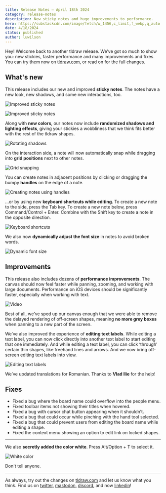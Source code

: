 ```yaml
---
title: Release Notes – April 18th 2024
category: release-notes
description: New sticky notes and huge improvements to performance.
hero: https://substackcdn.com/image/fetch/w_1456,c_limit,f_webp,q_auto:good,fl_progressive:steep/https%3A%2F%2Fsubstack-post-media.s3.amazonaws.com%2Fpublic%2Fimages%2F49ab4789-8d5e-4b9f-ac9f-9dc870d315ed_960x540.gif
date: 4/18/2024
status: published
author: luwilson
---
```


Hey! Welcome back to another tldraw release. We’ve got so much to show you: new stickies, faster performance and many improvements and fixes. You can try them now on [tldraw.com](http://tldraw.com/), or read on for the full changes.

## What's new

This release includes our new and improved **sticky notes**. The notes have a new look, new shadows, and some new interactions, too.

![Improved sticky notes](https://substackcdn.com/image/fetch/w_1456,c_limit,f_webp,q_auto:good,fl_lossy/https%3A%2F%2Fsubstack-post-media.s3.amazonaws.com%2Fpublic%2Fimages%2F76e09493-71eb-43d9-a38d-97d8b460b848_960x540.gif)

![Improved sticky notes](https://substackcdn.com/image/fetch/w_1456,c_limit,f_webp,q_auto:good,fl_progressive:steep/https%3A%2F%2Fsubstack-post-media.s3.amazonaws.com%2Fpublic%2Fimages%2Fcb56d96e-04aa-46a3-aa08-365a36845cd3_1838x686.png)

Along with **new colors**, our notes now include **randomized shadows and lighting effects**, giving your stickies a wobbliness that we think fits better with the rest of the tldraw shapes.

![Rotating shadows](https://substackcdn.com/image/fetch/w_1456,c_limit,f_webp,q_auto:good,fl_lossy/https%3A%2F%2Fsubstack-post-media.s3.amazonaws.com%2Fpublic%2Fimages%2F3c17d55b-2be3-476d-84d3-5f26696c7809_960x540.gif)

On the interaction side, a note will now automatically snap while dragging into **grid positions** next to other notes.

![Grid snapping](https://substackcdn.com/image/fetch/w_1456,c_limit,f_webp,q_auto:good,fl_progressive:steep/https%3A%2F%2Fsubstack-post-media.s3.amazonaws.com%2Fpublic%2Fimages%2Fc230f201-88d1-47df-9626-3c743a4e6c7a_722x406.gif)

You can create notes in adjacent positions by clicking or dragging the bumpy **handles** on the edge of a note.

![Creating notes using handles](https://substackcdn.com/image/fetch/w_1456,c_limit,f_webp,q_auto:good,fl_progressive:steep/https%3A%2F%2Fsubstack-post-media.s3.amazonaws.com%2Fpublic%2Fimages%2F0deb9327-ee70-4ada-977a-f49d0eb01419_722x406.gif)

…or by using new **keyboard shortcuts while editing**. To create a new note to the side, press the Tab key. To create a new note below, press Command/Control + Enter. Combine with the Shift key to create a note in the opposite direction.

![Keyboard shortcuts](https://substackcdn.com/image/fetch/w_1456,c_limit,f_webp,q_auto:good,fl_progressive:steep/https%3A%2F%2Fsubstack-post-media.s3.amazonaws.com%2Fpublic%2Fimages%2F9e3297cf-4643-4d4e-a477-1223c64f0426_722x406.gif)

We also now **dynamically adjust the font size** in notes to avoid broken words.

![Dynamic font size](https://substackcdn.com/image/fetch/w_1456,c_limit,f_webp,q_auto:good,fl_progressive:steep/https%3A%2F%2Fsubstack-post-media.s3.amazonaws.com%2Fpublic%2Fimages%2Ffdd16a76-2f3e-49ea-9b76-470786d4d304_720x406.gif)

## Improvements

This release also includes dozens of **performance improvements**. The canvas should now feel faster while panning, zooming, and working with large documents. Performance on iOS devices should be significantly faster, especially when working with text.

![Video](blob:https://tldraw.substack.com/80230c44-df2b-4813-bc2c-d67c7d0c5e31)

Best of all, we’ve sped up our canvas enough that we were able to remove the delayed rendering of off-screen shapes, meaning **no more grey boxes** when panning to a new part of the screen.

We’ve also improved the experience of **editing text labels**. While editing a text label, you can now click directly into another text label to start editing that one immediately. And while editing a text label, you can click ‘through’ certain thin shapes, like freehand lines and arrows. And we now bring off-screen editing text labels into view.

![Editing text labels](https://substackcdn.com/image/fetch/w_1456,c_limit,f_webp,q_auto:good,fl_progressive:steep/https%3A%2F%2Fsubstack-post-media.s3.amazonaws.com%2Fpublic%2Fimages%2F4d91f68a-829a-4b18-bcef-f37d2ec24bda_960x540.gif)

We’ve updated translations for Romanian. Thanks to **Vlad Ilie** for the help!

## Fixes

- Fixed a bug where the board name could overflow into the people menu.
- Fixed toolbar items not showing their titles when hovered.
- Fixed a bug with cursor chat button appearing when it shouldn’t.
- Fixed a bug that could occur while pinching with the hand tool selected.
- Fixed a bug that could prevent users from editing the board name while editing a shape.
- Fixed the context menu showing an option to edit link on locked shapes.

---

We also **secretly added the color white**. Press Alt/Option + T to select it.

![White color](https://substackcdn.com/image/fetch/w_1456,c_limit,f_webp,q_auto:good,fl_progressive:steep/https%3A%2F%2Fsubstack-post-media.s3.amazonaws.com%2Fpublic%2Fimages%2F843628e9-5ac3-43f6-8955-01af129cd380_960x540.gif)

Don't tell anyone.

---

As always, try out the changes on [tldraw.com](https://tldraw.com) and let us know what you think. Find us on [twitter](https://twitter.com/tldraw), [mastodon](https://mas.to/@tldraw), [discord](https://t.co/FbWiDYFD3O), and now [linkedin](https://www.linkedin.com/company/tldraw/)!
